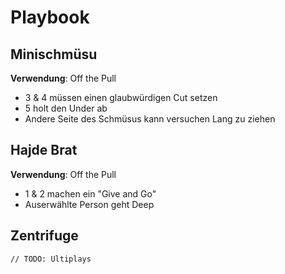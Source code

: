 
# Playbook

## Minischmüsu

**Verwendung**: Off the Pull

* 3 & 4 müssen einen glaubwürdigen Cut setzen
* 5 holt den Under ab
* Andere Seite des Schmüsus kann versuchen Lang zu ziehen

<Ultiplays link="https://www.ultiplays.com/embed/Dg3P2yR9lyHOgX0vxJn1" />

## Hajde Brat

**Verwendung**: Off the Pull

* 1 & 2 machen ein "Give and Go"
* Auserwählte Person geht Deep

<Ultiplays link="https://www.ultiplays.com/embed/xJBD0E1lVoUvl0QxkqZl" />

## Zentrifuge

`// TODO: Ultiplays`
